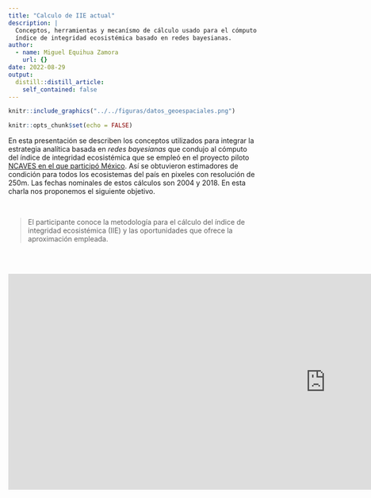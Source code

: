 ```yaml
---
title: "Calculo de IIE actual"
description: |
  Conceptos, herramientas y mecanísmo de cálculo usado para el cómputo del
  índice de integridad ecosistémica basado en redes bayesianas.
author:
  - name: Miguel Equihua Zamora
    url: {}
date: 2022-08-29
output:
  distill::distill_article:
    self_contained: false
---
```


```r

knitr::include_graphics("../../figuras/datos_geoespaciales.png")
```



```r
knitr::opts_chunk$set(echo = FALSE)
```
En esta presentación se describen los conceptos utilizados para integrar la estrategia analítica basada en *redes bayesianas* que condujo al cómputo del índice de integridad ecosistémica que se empleó en el proyecto piloto [NCAVES en el que participó México](https://seea.un.org/home/Natural-Capital-Accounting-Project). Así se obtuvieron estimadores de condición para todos los ecosistemas del país en pixeles con resolución de 250m. Las fechas nominales de estos cálculos son 2004 y 2018. En esta charla nos proponemos el siguiente objetivo.

  \

> El participante conoce la metodología para el cálculo del índice de integridad ecosistémica (IIE) y las oportunidades que ofrece la aproximación empleada.

  \
  \

<iframe src="https://docs.google.com/presentation/d/e/2PACX-1vQwgd69FPocEJhcGbGY5nRaokw2BTfurifkIQlCE4XTwJJaTlVuUNMfvD4Iu8W1Bw/embed?start=false&loop=false&delayms=3000" frameborder="0" width="1280" height="435" allowfullscreen="true" mozallowfullscreen="true" webkitallowfullscreen="true"></iframe>

